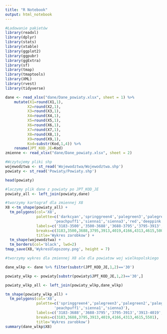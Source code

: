 ```yaml
---
title: "R Notebook"
output: html_notebook
---
```


```r
#Ładowanie pakietów
library(readxl)
library(dplyr)
library(stats)
library(xtable)
library(ggplot2)
library(ggpubr)
library(ggExtra)
library(sf)
library(tmap)
library(tmaptools)
library(XML)
library(rvest)
library(tidyverse)
```
```r
dane <- read_xlsx("dane/Dane_powiaty.xlsx", sheet = 1) %>% 
    mutate(X1=round(X1,1),
          X2=round(X2,1),
          X3=round(X3,1),
          X4=round(X4,1),
          X5=round(X5,1),
          X6=round(X6,1),
          X7=round(X7,1),
          X8=round(X8,1),
          X9=round(X9,1),
          Kod=substr(Kod,1,4)) %>% 
    rename(JPT_KOD_JE=Kod)        
zmienne <- read_xlsx("dane/Dane_powiaty.xlsx", sheet = 2)
```
```r
#Wczytujemy pliki shp
wojewodztwa <- st_read('Wojewodztwa/Wojewodztwa.shp')
powiaty <- st_read('Powiaty/Powiaty.shp')

head(powiaty)
```

```r
#laczymy plik dane z powiaty po JPT_KOD_JE
powiaty_all <- left_join(powiaty,dane)

```
```r
#tworzymy kartograf dla zmiennej X8
X8 <-tm_shape(powiaty_all) +
  tm_polygons(col='X8',
              palette=c('darkcyan','springgreen4','palegreen3','palegreen2','palegreen','papayawhip',
                      'peachpuff1','sienna1','sienna3','red','deeppink','deeppink4','black'),
              labels=c('3183-3500','3500-3688','3688-3795','3795-3913','3913-4019','4019-4166','4166-4313','4313-4615','4615-5000','5000-6500','6500-8000','8000-8488'),
              breaks=c(3183,3500,3688,3795,3913,4019,4166,4313,4615,5000,6500,8000,8488),
              title='Wykres zarobkow') +
  tm_shape(wojewodztwa) +
  tm_borders(col='black', lwd=2)
tmap_save(X8,'WykresUlepszony.png', height = 7)

```

```r
#tworzymy wykres dla zmiennej X8 ale dla powiatow woj wielkopolskiego

dane_wlkp <- dane %>% filter(substr(JPT_KOD_JE,1,2)=='30')

powiaty_wlkp <- powiaty[substr(powiaty$JPT_KOD_JE,1,2)=='30',]

powiaty_wlkp_all <- left_join(powiaty_wlkp,dane_wlkp)

tm_shape(powiaty_wlkp_all) +
  tm_polygons(col='X8',
              palette=c('springgreen4','palegreen3','palegreen2','palegreen','papayawhip',
                      'peachpuff1','sienna1','sienna3'),
              labels=c('3183-3688','3688-3795','3795-3913','3913-4019','4019-4166','4166-4313','4313-4615','4615-5501'),
              breaks=c(3183,3688,3795,3913,4019,4166,4313,4615,5501),
              title='Wykres zarobkow')
summary(dane_wlkp$X8)
```
